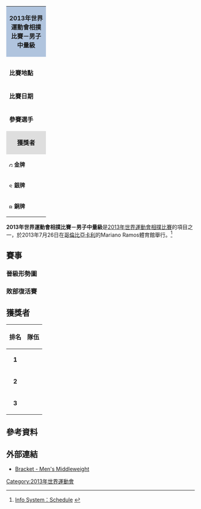 {| class="toccolours" style="float: right; margin: 0 0 1em 1em; font-size: 90%;" width=220px
| colspan="2"  style="background:#b0c4de; text-align:center; height:30px;"| '''2013年世界運動會相撲比賽－男子中量級'''
|-
|colspan="2" style="text-align: center;"|
|- style="vertical-align:top;"
|colspan=2|
|- style="vertical-align:top;"
| '''比賽地點'''
| {{flag|COL}}[[卡利|卡利]]
|- style="vertical-align:top;"
| '''比賽日期'''
| 2013年7月26日
|- style="vertical-align:top;"
|width=90|'''參賽選手'''
| 16
|-
|colspan="2" style="background: #dedede; text-align: center;"|'''獲獎者'''
|- style="vertical-align:top;" 
|  style="font-size:90%; width:90px;"|[[Image:Gold_medal_blank.svg|10px]] '''金牌'''
| {{flagIOC2athlete|Oleksandr Gordienko|UKR|2013年世界運動會}}
|-
|  style="font-size:90%; width:90px;"|[[Image:Silver_medal_blank.svg|10px]] '''銀牌'''
| {{flagIOC2athlete|Istvan Kalmar|HUN|2013年世界運動會}}
|-
|  style="font-size:90%; width:90px;"|[[Image:Bronze_medal_blank.svg|10px]] '''銅牌'''
| {{flagIOC2athlete|Atsamaz Kaziev|RUS|2013年世界運動會}}
|}

'''2013年世界運動會相撲比賽－男子中量級'''是[[2013年世界運動會相撲比賽|2013年世界運動會相撲比賽]]的項目之一，於2013年7月26日在[[哥倫比亞|哥倫比亞]][[卡利|卡利]]的Mariano Ramos體育館舉行。<ref>[http://worldgames2013.sportresult.com/NH/en/300 Info System：Schedule] {{Wayback|url=http://worldgames2013.sportresult.com/NH/en/300 |date=20201123162148 }} {{en icon}}</ref>

== 賽事 ==
=== 晉級形勢圖 ===
{{16TeamBracket-Compact-NoSeeds-Byes
| RD1=十六強賽
| RD2=半準決賽
| RD3=準決賽
| RD4=金牌戰
| RD4b=
| RD1-team01={{flagIOC2athlete|伊東良|JPN|2013年世界運動會}}
| RD1-score01=
| RD1-team02='''{{flagIOC2athlete|Yevhen Kozliatin|UKR|2013年世界運動會}}'''
| RD1-score02='''勝'''
| RD1-team03='''{{flagIOC2athlete|Cassio Joaquim|BRA|2013年世界運動會}}'''
| RD1-score03='''勝'''
| RD1-team04={{flagIOC2athlete|Robert Daniel|USA|2013年世界運動會}}
| RD1-score04=
| RD1-team05='''{{flagIOC2athlete|Oleksandr Gordienko|UKR|2013年世界運動會}}'''
| RD1-score05='''勝'''
| RD1-team06={{flagIOC2athlete|Joseph Saunders|AUS|2013年世界運動會}}
| RD1-score06=
| RD1-team07='''{{flagIOC2athlete|Wang Huang-Wen|TPE|2013年世界運動會}}'''
| RD1-score07='''勝'''
| RD1-team08={{flagIOC2athlete|Andrzej Mazurek|POL|2013年世界運動會}}
| RD1-score08=
| RD1-team09='''{{flagIOC2athlete|Kostiantyn Iermakov|UKR|2013年世界運動會}}'''
| RD1-score09='''勝'''
| RD1-team10={{flagIOC2athlete|Roger Heffernan Jr.|USA|2013年世界運動會}}
| RD1-score10=
| RD1-team11={{flagIOC2athlete|Ricardo Aoyama|BRA|2013年世界運動會}}
| RD1-score11=
| RD1-team12='''{{flagIOC2athlete|Istvan Kalmar|HUN|2013年世界運動會}}'''
| RD1-score12='''勝'''
| RD1-team13='''{{flagIOC2athlete|Atsamaz Kaziev|RUS|2013年世界運動會}}'''
| RD1-score13='''勝'''
| RD1-team14={{flagIOC2athlete|Colton Runyan|USA|2013年世界運動會}}
| RD1-score14=
| RD1-team15={{flagIOC2athlete|Wagner Higuchi|BRA|2013年世界運動會}}
| RD1-score15=
| RD1-team16='''{{flagIOC2athlete|Usukhbayar Ochirkhuu|MGL|2013年世界運動會}}'''
| RD1-score16='''勝'''
| RD2-team01='''{{flagIOC2athlete|Yevhen Kozliatin|UKR|2013年世界運動會}}'''
| RD2-score01='''勝'''
| RD2-team02={{flagIOC2athlete|Cassio Joaquim|BRA|2013年世界運動會}}
| RD2-score02=
| RD2-team03='''{{flagIOC2athlete|Oleksandr Gordienko|UKR|2013年世界運動會}}'''
| RD2-score03='''勝'''
| RD2-team04={{flagIOC2athlete|王皇文|TPE|2013年世界運動會}}
| RD2-score04=
| RD2-team05={{flagIOC2athlete|Kostiantyn Iermakov|UKR|2013年世界運動會}}
| RD2-score05=
| RD2-team06='''{{flagIOC2athlete|Istvan Kalmar|HUN|2013年世界運動會}}'''
| RD2-score06='''勝'''
| RD2-team07={{flagIOC2athlete|Atsamaz Kaziev|RUS|2013年世界運動會}}
| RD2-score07=
| RD2-team08='''{{flagIOC2athlete|Usukhbayar Ochirkhuu|MGL|2013年世界運動會}}'''
| RD2-score08='''勝'''
| RD3-team01={{flagIOC2athlete|Yevhen Kozliatin|UKR|2013年世界運動會}}
| RD3-score01=
| RD3-team02='''{{flagIOC2athlete|Oleksandr Gordienko|UKR|2013年世界運動會}}'''
| RD3-score02='''勝'''
| RD3-team03='''{{flagIOC2athlete|Istvan Kalmar|HUN|2013年世界運動會}}'''
| RD3-score03='''勝'''
| RD3-team04={{flagIOC2athlete|Usukhbayar Ochirkhuu|MGL|2013年世界運動會}}
| RD3-score04=
| RD4-team01='''{{flagIOC2athlete|Oleksandr Gordienko|UKR|2013年世界運動會}}'''
| RD4-score01='''勝'''
| RD4-team02={{flagIOC2athlete|Istvan Kalmar|HUN|2013年世界運動會}}
| RD4-score02=
| RD4b-team01=
| RD4b-score01=
| RD4b-team02=
| RD4b-score02=
}}

=== 敗部復活賽 ===
{{16TeamBracket-Compact-NoSeeds-Byes
| RD1=第一輪敗部復活賽
| RD2=第二輪敗部復活賽
| RD3=第三輪敗部復活賽
| RD4=銅牌戰
| RD4b=
| RD1-team01=
| RD1-score01=
| RD1-team02=
| RD1-score02=
| RD1-team03=
| RD1-score03=
| RD1-team04=
| RD1-score04=
| RD1-team05={{flagIOC2athlete|Cassio Joaquim|BRA|2013年世界運動會}}
| RD1-score05=
| RD1-team06='''{{flagIOC2athlete|伊東良|JPN|2013年世界運動會}}'''
| RD1-score06='''勝'''
| RD1-team07='''{{flagIOC2athlete|王皇文|TPE|2013年世界運動會}}'''
| RD1-score07='''勝'''
| RD1-team08={{flagIOC2athlete|Joseph Saunders|AUS|2013年世界運動會}}
| RD1-score08=
| RD1-team09=
| RD1-score09=
| RD1-team10=
| RD1-score10=
| RD1-team11=
| RD1-score11=
| RD1-team12=
| RD1-score12=
| RD1-team13='''{{flagIOC2athlete|Kostiantyn Iermakov|UKR|2013年世界運動會}}'''
| RD1-score13='''勝'''
| RD1-team14={{flagIOC2athlete|Ricardo Aoyama|BRA|2013年世界運動會}}
| RD1-score14=
| RD1-team15='''{{flagIOC2athlete|Atsamaz Kaziev|RUS|2013年世界運動會}}'''
| RD1-score15='''勝'''
| RD1-team16={{flagIOC2athlete|Wagner Higuchi|BRA|2013年世界運動會}}
| RD1-score16=
| RD2-team01=
| RD2-score01=
| RD2-team02=
| RD2-score02=
| RD2-team03='''{{flagIOC2athlete|伊東良|JPN|2013年世界運動會}}'''
| RD2-score03='''勝'''
| RD2-team04={{flagIOC2athlete|王皇文|TPE|2013年世界運動會}}
| RD2-score04=
| RD2-team05=
| RD2-score05=
| RD2-team06=
| RD2-score06=
| RD2-team07={{flagIOC2athlete|Kostiantyn Iermakov|UKR|2013年世界運動會}}
| RD2-score07=
| RD2-team08='''{{flagIOC2athlete|Atsamaz Kaziev|RUS|2013年世界運動會}}'''
| RD2-score08='''勝'''
| RD3-team01='''{{flagIOC2athlete|Usukhbayar Ochirkhuu|MGL|2013年世界運動會}}'''
| RD3-score01='''勝'''
| RD3-team02={{flagIOC2athlete|伊東良|JPN|2013年世界運動會}}
| RD3-score02=
| RD3-team03={{flagIOC2athlete|Yevhen Kozliatin|UKR|2013年世界運動會}}
| RD3-score03=
| RD3-team04='''{{flagIOC2athlete|Atsamaz Kaziev|RUS|2013年世界運動會}}'''
| RD3-score04='''勝'''
| RD4-team01={{flagIOC2athlete|Usukhbayar Ochirkhuu|MGL|2013年世界運動會}}
| RD4-score01=
| RD4-team02='''{{flagIOC2athlete|Atsamaz Kaziev|RUS|2013年世界運動會}}'''
| RD4-score02='''勝'''
| RD4b-team01=
| RD4b-score01=
| RD4b-team02=
| RD4b-score02=
}}

== 獲獎者 ==
{| class="wikitable" style="margin: 0 auto;"
|-
!排名
!隊伍
|- bgcolor=gold
|align=center|'''1'''
|align=left|{{flagIOC2athlete|[[Oleksandr_Gordienko|Oleksandr Gordienko]]|UKR|2013年世界運動會}}
|- bgcolor=silver
|align=center|'''2'''
|align=left|{{flagIOC2athlete|[[Istvan_Kalmar|Istvan Kalmar]]|HUN|2013年世界運動會}}
|- bgcolor=#cc9966
|align=center|'''3'''
|align=left|{{flagIOC2athlete|[[Atsamaz_Kaziev|Atsamaz Kaziev]]|RUS|2013年世界運動會}}
|}

== 參考資料 ==
{{reflist}}

== 外部連結 ==
* [http://worldgames2013.sportresult.com/NH/en/300/Comp/Info/SU/Bracket/SUM002000 Bracket - Men's Middleweight]{{Wayback|url=http://worldgames2013.sportresult.com/NH/en/300/Comp/Info/SU/Bracket/SUM002000 |date=20181005113244 }} {{en icon}}

[[Category:2013年世界運動會|Category:2013年世界運動會]]